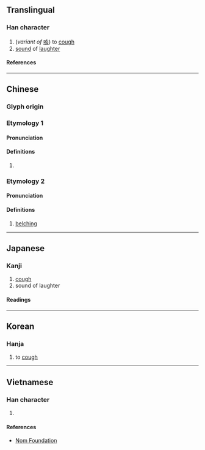 {{character info/new}}
==Translingual==

===Han character===
{{Han char|rn=76|rad=欠|as=06|sn=10|four=07882|canj=YONO|ids=⿰亥欠}}

# (''variant of'' [[咳]]) to [[cough]]
# [[sound]] of [[laughter]]

====References====
{{Han ref|kx=0567.190|dkj=16061|dj=0955.370|hdz=32139.050|uh=6B2C}}

----

==Chinese==
{{zh-forms}}

===Glyph origin===
{{Han etym}}

===Etymology 1===

====Pronunciation====
{{zh-pron
|m=kài,ké
|c=kat1,koi3
|mc=2
|oc=1,1
|cat=v
}}

====Definitions====
{{zh-hanzi}}

# {{lb|zh|literary}} {{zh-alt-form|咳|to [[cough]]}}

===Etymology 2===

====Pronunciation====
{{zh-pron
|m=ài
|mc=1
|oc=n,2
|cat=n
}}

====Definitions====
{{zh-hanzi}}

# {{zh-hg}} [[belching]]

----

==Japanese==

===Kanji===
{{ja-kanji|grade=|rs=欠06}}

# [[cough]]
# sound of laughter

====Readings====
{{ja-readings
|on=かい, き, がい
|kun=せき
}}

----

==Korean==

===Hanja===
{{ko-hanja|해}}

# to [[cough]]

----

==Vietnamese==

===Han character===
{{vi-readings|rs=欠06|reading=khái}}

# {{rfdef|vi|sort=欠06}}

====References====
* [http://nomfoundation.org/common/nom_details.php?codepoint=6b2c Nom Foundation]